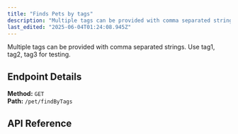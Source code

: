 ```yaml
---
title: "Finds Pets by tags"
description: "Multiple tags can be provided with comma separated strings. Use tag1, tag2, tag3 for testing."
last_edited: "2025-06-04T01:24:08.945Z"
---
```


Multiple tags can be provided with comma separated strings. Use tag1, tag2, tag3 for testing.


## Endpoint Details

**Method:** `GET`  
**Path:** `/pet/findByTags`

## API Reference

<apiReference schemaFile="Swagger-Petstore.json|GET:/pet/findByTags" />
